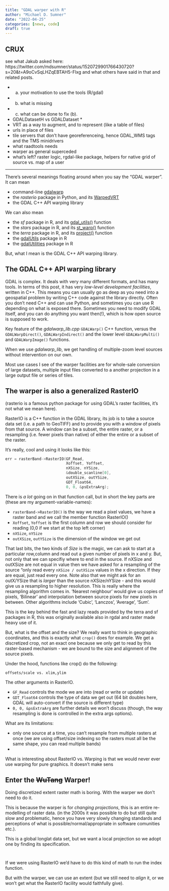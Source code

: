 ```yaml
---
title: "GDAL warper with R"
author: "Michael D. Sumner"
date: "2022-04-25"
categories: [news, code]
draft: true
---
```



## CRUX

see what Jakub asked here: https://twitter.com/mdsumner/status/1520729901766430720?s=20&t=A9oCvSqLHZqEBTAH5-Flxg and what others have said in 
that and related posts. 

- a) your motivation to use the tools (R/gdal)
- b) what is missing
- c) what can be done to fix (b).

- GDALDatasetH vs GDALDataset *
- VRT as a way to augment, and to represent (like a table of files)
- urls in place of files
- tile servers that don't have georeferenceing, hence GDAL_WMS tags and the TMS minidrivers
- what raadtools needs 
- warper as general superceded
- what's left? raster logic, rgdal-like package, helpers for native grid of  source vs. map of a user

-----------------------------------------

There's several meanings floating around when you say the "GDAL warper". It can mean

* command-line [gdalwarp](https://gdal.org/apps)
* the *rasterio* package in Python, and its [WarpedVRT](https://rasterio.readthedocs.io/en/latest/topics/virtual-warping.html)
* the GDAL C++ API warping library

We can also mean 

* the *sf* package in R, and its [gdal_utils()](https://r-spatial.github.io/sf/reference/gdal_utils.html) function
* the *stars* package in R, and its [st_warp()](https://r-spatial.github.io/stars/reference/st_warp.html) function
* the *terra* package in R, and its [project()](https://rspatial.github.io/terra/reference/project.html) function
* the [gdalUtils](https://github.com/gearslaboratory/gdalUtils) package in R
* the [gdalUtilities](https://github.com/JoshOBrien/gdalUtilities) package in R

But, what I mean is the GDAL C++ API warping library. 

## The GDAL C++ API warping library

GDAL is complex. It deals with very many different formats, and has many tools.
In terms of this post, it has very *low-level development facilities*, written
in C++. This means you can usually go as deep as you need into a geospatial
problem by writing C++ code against the library directly. Often you don't need
C++ and can use Python, and sometimes you can use R depending on what is exposed
there. Sometimes you need to modify GDAL itself, and you can do anything you
want then(!), which is how open source is supposed to work.

Key feature of the *gdalwarp_lib.cpp* `GDALWarp()` C++ function, versus the `GDALWarpDirect()`, `GDALWarpIndirect()` and the lower level `GDALWarpMulti()` and `GDALWarpImage()` functions. 

When we use *gdalwarp_lib*, we get handling of multiple-zoom level sources without intervention on our own. 

Most use cases I see of the warper facilities are for whole-sale conversion of large datasets, multiple input files converted to a another projection in a large output file or series of tiles. 

## The warper is also a generalized RasterIO

(rasterio is a famous python package for using GDAL's raster facilities, it's not what we mean here). 

RasterIO is a C++ function in the GDAL library, its job is to take a source data set (i.e. a path to GeoTIFF) and to provide you with a window of
pixels from that source. A window can be a subset, the entire raster, or a resampling (i.e. fewer pixels than native) of either the entire or a subset of the raster. 

It's really, cool and using it looks like this: 

```C++
err = rasterBand->RasterIO(GF_Read, 
                           Xoffset, Yoffset, 
                           nXSize, nYSize,
                           &double_scanline[0], 
                           outXSize, outYSize, 
                           GDT_Float64,
                           0, 0, &psExtraArg);
```

There is *a lot* going on in that function call, but in short the key parts are (these are my argument-variable-names): 

* `rasterBand->RasterIO()` is the way we read a pixel values, we have a raster band and we call the member function RasterIO()
* `Xoffset`, `Yoffset` is the first column and row we should consider for reading (0,0 if we start at the top left corner)
* `nXSize`, `nYSize`
* `outXSize`, `outYSize` is the dimension of the window we get out

That last bits, the two kinds of *Size* is the magic, we can ask to start at a particular row,column and read out a given number of pixels in x and y. But, not only that we can specifiy where to end in the source. If nXSize and outXSize are not equal in value then we have asked for a resampling of the source "only read every `nXSize / outXSize` values in the x direction. If they are equal, just read every one.  Note also that we might ask for an outX/YSize that is *larger* than the source nXSize/nYSize - and this would give us a resampling to higher resolution. This is really where the resampling algorithm comes in. 'Nearest neighbour' would give us copies of pixels,  'Bilinear' and interpolation between source pixels for new pixels in between. Other algorithms include 'Cubic', 'Lanczos', 'Average', 'Sum'. 

This is the key behind the fast and lazy reads provided by the terra and sf packages in R, this was originally available also in rgdal and raster made heavy use of it. 

But, what is the offset and the size? We really want to think in geographic coordinates, and this is exactly what `crop()` does for example. We get a discretized crop, not an exact one because we only get to read by this raster-based mechanism - we are bound to the size and alignment of the source pixels. 

Under the hood, functions like crop() do the following: 

```psuedoRcode
offsets/scale vs. xlim,ylim
```

The other arguments in RasterIO. 

* `GF_Read` controls the mode we are into (read or write or update)
* `GDT_Float64` controls the type of data we get out (64 bit doubles here, GDAL will auto-convert if the source is different type)
* `0, 0, &psExtraArg` are further details we won't discuss (though, the way resampling is done is controlled in the extra args options). 

What are its limitations: 

* only one source at a time, you can't resample from multiple rasters at once (we are using offset/size indexing so the rasters must all be the same shape, you can read multiple bands)
* 

What is interesting about RasterIO vs. Warping is that we would never ever use warping for pure graphics. It doesn't make sens

## Enter the ~~WuTang~~ Warper!

Doing discretized extent raster math is boring. With the warper we don't need to do it. 

This is because the warper is for *changing projections*, this is an entire re-modelling of raster data. (in the 2000s it was possible to do but still quite slow and problematic, hence you have very slowly changing standards and perceptions of what is possible/normal/appropriate in software comunities etc.). 

This is a global longlat data set, but we want a local projection so we adopt one by finding its specification. 

```


```

If we were using RasterIO we'd have to do this kind of math to run the index function. 



But with the warper, we can use an extent (but we still need to *align* it, or we won't get what the RasterIO facility would faithfully give). 


